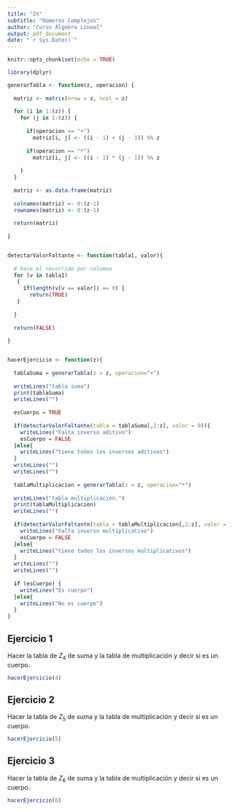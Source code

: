 ```yaml
---
title: "Zn"
subtitle: "Números Complejos"
author: "Curso Álgebra Lineal"
output: pdf_document
date: "`r Sys.Date()`"
---
```


```r
knitr::opts_chunk$set(echo = TRUE)

library(dplyr)
```


```r

generarTabla <- function(z, operacion) {
  
  matriz <- matrix(nrow = z, ncol = z)
  
  for (i in 1:(z)) {
    for (j in 1:(z)) {
      
      if(operacion == "+")
        matriz[i, j] <- ((i - 1) + (j - 1)) %% z
      
      if(operacion == "*")
        matriz[i, j] <- ((i - 1) * (j - 1)) %% z
        
    }
  }
  
  matriz <- as.data.frame(matriz)
  
  colnames(matriz) <- 0:(z-1) 
  rownames(matriz) <- 0:(z-1)
  
  return(matriz)
  
}


detectarValorFaltante <- function(tabla1, valor){
  
  # hace el recorrido por columna
  for (v in tabla1) 
   {
     if(length(v[v == valor]) == 0) {
       return(TRUE)
   }
   
  }
  
  return(FALSE)
  
}


hacerEjercicio <- function(z){
  
  tablaSuma = generarTabla(z = z, operacion="+")
  
  writeLines("tabla suma")
  print(tablaSuma)
  writeLines("")
  
  esCuerpo = TRUE
  
  if(detectarValorFaltante(tabla = tablaSuma[,2:z], valor = 0)){
    writeLines("Falta inverso aditivo")
    esCuerpo = FALSE
  }else{
    writeLines("tiene todos los inversos aditivos")
  }
  writeLines("")
  writeLines("")
  
  tablaMultiplicacion = generarTabla(z = z, operacion="*")
  
  writeLines("tabla multiplicación.")
  print(tablaMultiplicacion)
  writeLines("")
  
  if(detectarValorFaltante(tabla = tablaMultiplicacion[,2:z], valor = 1)){
    writeLines("Falta inverso multiplicativo")
    esCuerpo = FALSE
  }else{
    writeLines("tiene todos los inversos multiplicativos")
  }
  writeLines("")
  writeLines("")
  
  if (esCuerpo) {
    writeLines("Es cuerpo")
  }else{
    writeLines("No es cuerpo")
  }
}

```

\newpage

## Ejercicio 1

Hacer la tabla de $Z_4$ de suma y la tabla de multiplicación y decir si es un 
cuerpo.

```r

hacerEjercicio(4)

```
\newpage

## Ejercicio 2

Hacer la tabla de $Z_5$ de suma y la tabla de multiplicación y decir si es un 
cuerpo.

```r

hacerEjercicio(5)

```
\newpage

## Ejercicio 3

Hacer la tabla de $Z_6$ de suma y la tabla de multiplicación y decir si es un 
cuerpo.

```r

hacerEjercicio(6)

```

